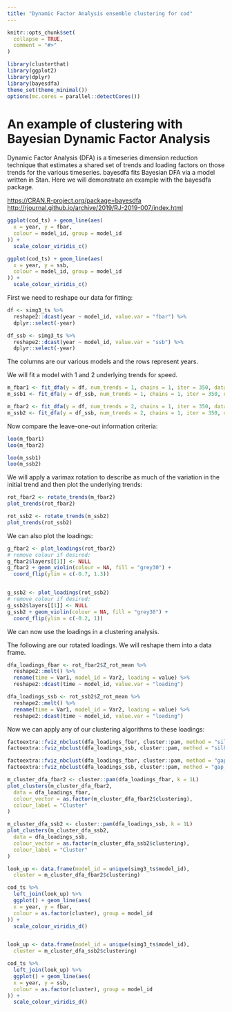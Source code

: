 ```yaml
---
title: "Dynamic Factor Analysis ensemble clustering for cod"
---
```


```r
knitr::opts_chunk$set(
  collapse = TRUE,
  comment = "#>"
)
```

```r
library(clusterthat)
library(ggplot2)
library(dplyr)
library(bayesdfa)
theme_set(theme_minimal())
options(mc.cores = parallel::detectCores())
```

# An example of clustering with Bayesian Dynamic Factor Analysis

Dynamic Factor Analysis (DFA) is a timeseries dimension reduction technique that estimates a shared set of trends and loading factors on those trends for the various timeseries. bayesdfa fits Bayesian DFA via a model written in Stan. Here we will demonstrate an example with the bayesdfa package.

<https://CRAN.R-project.org/package=bayesdfa>
<http://rjournal.github.io/archive/2019/RJ-2019-007/index.html>

```r
ggplot(cod_ts) + geom_line(aes(
  x = year, y = fbar,
  colour = model_id, group = model_id
)) +
  scale_colour_viridis_c()

ggplot(cod_ts) + geom_line(aes(
  x = year, y = ssb,
  colour = model_id, group = model_id
)) +
  scale_colour_viridis_c()
```

First we need to reshape our data for fitting:

```r
df <- simg3_ts %>%
  reshape2::dcast(year ~ model_id, value.var = "fbar") %>%
  dplyr::select(-year)

df_ssb <- simg3_ts %>%
  reshape2::dcast(year ~ model_id, value.var = "ssb") %>%
  dplyr::select(-year)
```

The columns are our various models and the rows represent years.

We will fit a model with 1 and 2 underlying trends for speed.

```r
m_fbar1 <- fit_dfa(y = df, num_trends = 1, chains = 1, iter = 350, data_shape = "long")
m_ssb1 <- fit_dfa(y = df_ssb, num_trends = 1, chains = 1, iter = 350, data_shape = "long")

m_fbar2 <- fit_dfa(y = df, num_trends = 2, chains = 1, iter = 350, data_shape = "long")
m_ssb2 <- fit_dfa(y = df_ssb, num_trends = 2, chains = 1, iter = 350, data_shape = "long")
```

Now compare the leave-one-out information criteria:

```r
loo(m_fbar1)
loo(m_fbar2)

loo(m_ssb1)
loo(m_ssb2)
```


We will apply a varimax rotation to describe as much of the variation in the initial trend and then plot the underlying trends:

```r
rot_fbar2 <- rotate_trends(m_fbar2)
plot_trends(rot_fbar2)

rot_ssb2 <- rotate_trends(m_ssb2)
plot_trends(rot_ssb2)
```

We can also plot the loadings:

```r
g_fbar2 <- plot_loadings(rot_fbar2)
# remove colour if desired:
g_fbar2$layers[[1]] <- NULL
g_fbar2 + geom_violin(colour = NA, fill = "grey30") +
  coord_flip(ylim = c(-0.7, 1.3))


g_ssb2 <- plot_loadings(rot_ssb2)
# remove colour if desired:
g_ssb2$layers[[1]] <- NULL
g_ssb2 + geom_violin(colour = NA, fill = "grey30") +
  coord_flip(ylim = c(-0.2, 1))
```

We can now use the loadings in a clustering analysis.

The following are our rotated loadings. We will reshape them into a data frame.

```r
dfa_loadings_fbar <- rot_fbar2$Z_rot_mean %>%
  reshape2::melt() %>%
  rename(time = Var1, model_id = Var2, loading = value) %>%
  reshape2::dcast(time ~ model_id, value.var = "loading")

dfa_loadings_ssb <- rot_ssb2$Z_rot_mean %>%
  reshape2::melt() %>%
  rename(time = Var1, model_id = Var2, loading = value) %>%
  reshape2::dcast(time ~ model_id, value.var = "loading")
```

Now we can apply any of our clustering algorithms to these loadings:

```r
factoextra::fviz_nbclust(dfa_loadings_fbar, cluster::pam, method = "silhouette")
factoextra::fviz_nbclust(dfa_loadings_ssb, cluster::pam, method = "silhouette")

factoextra::fviz_nbclust(dfa_loadings_fbar, cluster::pam, method = "gap_stat")
factoextra::fviz_nbclust(dfa_loadings_ssb, cluster::pam, method = "gap_stat")

m_cluster_dfa_fbar2 <- cluster::pam(dfa_loadings_fbar, k = 1L)
plot_clusters(m_cluster_dfa_fbar2,
  data = dfa_loadings_fbar,
  colour_vector = as.factor(m_cluster_dfa_fbar2$clustering),
  colour_label = "Cluster"
)

m_cluster_dfa_ssb2 <- cluster::pam(dfa_loadings_ssb, k = 1L)
plot_clusters(m_cluster_dfa_ssb2,
  data = dfa_loadings_ssb,
  colour_vector = as.factor(m_cluster_dfa_ssb2$clustering),
  colour_label = "Cluster"
)
```


```r
look_up <- data.frame(model_id = unique(simg3_ts$model_id),
  cluster = m_cluster_dfa_fbar2$clustering)

cod_ts %>%
  left_join(look_up) %>%
  ggplot() + geom_line(aes(
  x = year, y = fbar,
  colour = as.factor(cluster), group = model_id
)) +
  scale_colour_viridis_d()


look_up <- data.frame(model_id = unique(simg3_ts$model_id),
  cluster = m_cluster_dfa_ssb2$clustering)

cod_ts %>%
  left_join(look_up) %>%
  ggplot() + geom_line(aes(
  x = year, y = ssb,
  colour = as.factor(cluster), group = model_id
)) +
  scale_colour_viridis_d()
```
